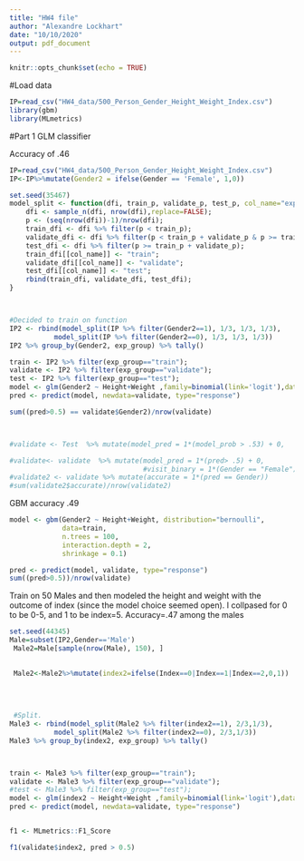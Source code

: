 ```yaml
---
title: "HW4 file"
author: "Alexandre Lockhart"
date: "10/10/2020"
output: pdf_document
---
```


```r
knitr::opts_chunk$set(echo = TRUE)
```


#Load data
```r
IP=read_csv("HW4_data/500_Person_Gender_Height_Weight_Index.csv")
library(gbm)
library(MLmetrics)
```


#Part 1 GLM classifier

Accuracy of .46
```r

IP=read_csv("HW4_data/500_Person_Gender_Height_Weight_Index.csv")
IP<-IP%>%mutate(Gender2 = ifelse(Gender == 'Female', 1,0))

set.seed(35467)
model_split <- function(dfi, train_p, validate_p, test_p, col_name="exp_group"){
    dfi <- sample_n(dfi, nrow(dfi),replace=FALSE);
    p <- (seq(nrow(dfi))-1)/nrow(dfi);
    train_dfi <- dfi %>% filter(p < train_p);
    validate_dfi <- dfi %>% filter(p < train_p + validate_p & p >= train_p);
    test_dfi <- dfi %>% filter(p >= train_p + validate_p);
    train_dfi[[col_name]] <- "train";
    validate_dfi[[col_name]] <- "validate";
    test_dfi[[col_name]] <- "test";
    rbind(train_dfi, validate_dfi, test_dfi);
}



#Decided to train on function
IP2 <- rbind(model_split(IP %>% filter(Gender2==1), 1/3, 1/3, 1/3),
           model_split(IP %>% filter(Gender2==0), 1/3, 1/3, 1/3))
IP2 %>% group_by(Gender2, exp_group) %>% tally()

train <- IP2 %>% filter(exp_group=="train");
validate <- IP2 %>% filter(exp_group=="validate");
test <- IP2 %>% filter(exp_group=="test");
model <- glm(Gender2 ~ Height+Weight ,family=binomial(link='logit'),data=train)
pred <- predict(model, newdata=validate, type="response")

sum((pred>0.5) == validate$Gender2)/nrow(validate)



#validate <- Test  %>% mutate(model_pred = 1*(model_prob > .53) + 0,                                  visit_binary = 1*(dental.visit == "Yes") + 0)

#validate<- validate  %>% mutate(model_pred = 1*(pred> .5) + 0,
                                 #visit_binary = 1*(Gender == "Female") + 0)
#validate2 <- validate %>% mutate(accurate = 1*(pred == Gender))
#sum(validate2$accurate)/nrow(validate2)

```

GBM
accuracy .49
```r

model <- gbm(Gender2 ~ Height+Weight, distribution="bernoulli",
             data=train,
             n.trees = 100,
             interaction.depth = 2,
             shrinkage = 0.1)

pred <- predict(model, validate, type="response")
sum((pred>0.5))/nrow(validate)
```


Train on 50 Males and then modeled the height and weight with the outcome of index (since the model choice seemed open). I collpased for 0 to be 0-5, and 1 to be index=5. Accuracy=.47 among the males
```r
set.seed(44345)
Male=subset(IP2,Gender=='Male')
 Male2=Male[sample(nrow(Male), 150), ]

 
 Male2<-Male2%>%mutate(index2=ifelse(Index==0|Index==1|Index==2,0,1)) 
 
 
 
 
 #Split.
Male3 <- rbind(model_split(Male2 %>% filter(index2==1), 2/3,1/3),
           model_split(Male2 %>% filter(index2==0), 2/3,1/3))
Male3 %>% group_by(index2, exp_group) %>% tally()



train <- Male3 %>% filter(exp_group=="train");
validate <- Male3 %>% filter(exp_group=="validate");
#test <- Male3 %>% filter(exp_group=="test");
model <- glm(index2 ~ Height+Weight ,family=binomial(link='logit'),data=train)
pred <- predict(model, newdata=validate, type="response")


f1 <- MLmetrics::F1_Score

f1(validate$index2, pred > 0.5)



 
```
